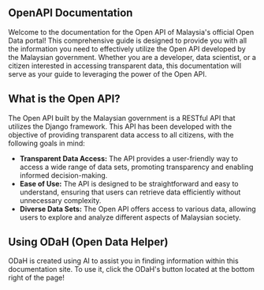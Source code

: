 ## OpenAPI Documentation

Welcome to the documentation for the Open API of Malaysia's official Open Data portal!
This comprehensive guide is designed to provide you with all the information you need to effectively utilize the Open API developed by the Malaysian government.
Whether you are a developer, data scientist, or a citizen interested in accessing transparent data,
this documentation will serve as your guide to leveraging the power of the Open API.

## What is the Open API?

The Open API built by the Malaysian government is a RESTful API that utilizes the Django framework.
This API has been developed with the objective of providing transparent data access to all citizens, with the following goals in mind:

- **Transparent Data Access:** The API provides a user-friendly way to access a wide range of data sets, promoting transparency and enabling informed decision-making.
- **Ease of Use:** The API is designed to be straightforward and easy to understand, ensuring that users can retrieve data efficiently without unnecessary complexity.
- **Diverse Data Sets:** The Open API offers access to various data, allowing users to explore and analyze different aspects of Malaysian society.

## Using ODaH (Open Data Helper)

ODaH is created using AI to assist you in finding information within this documentation site.
To use it, click the ODaH's button located at the bottom right of the page!
